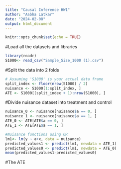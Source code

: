 ```yaml
---
title: "Causal Inference HW1"
author: "Aabha Latkar"
date: "2024-02-08"
output: html_document
---
```


```r
knitr::opts_chunk$set(echo = TRUE)
```

#Load all the datasets and libraries
```r
library(readr)
S1000<- read_csv("Sample_Size_1000 (1).csv")
```

#Split the data into 2 folds
```r
# Assuming 'S1000' is your actual data frame
split_index <- floor(nrow(S1000) / 2)
nuisance <- S1000[1:split_index, ]
ATE <- S1000[(split_index + 1):nrow(S1000), ]
```

#Divide nuisance dataset into treatment and control
```r
nuisance_0 <- nuisance[nuisance$a == 0, ]
nuisance_1 <- nuisance[nuisance$a == 1, ]
ATE_0 <- ATE[ATE$a == 0, ]
ATE_1 <- ATE[ATE$a == 1, ]
```


```r
#Nuisance functions using OR 
lm1<- lm(y ~ a+x, data = nuisance)
predicted_values1 <- predict(lm1, newdata = ATE_1)
predicted_values0 <- predict(lm1, newdata = ATE_0)
mean(predicted_values1-predicted_values0)
```

#The ATE
```r

```



